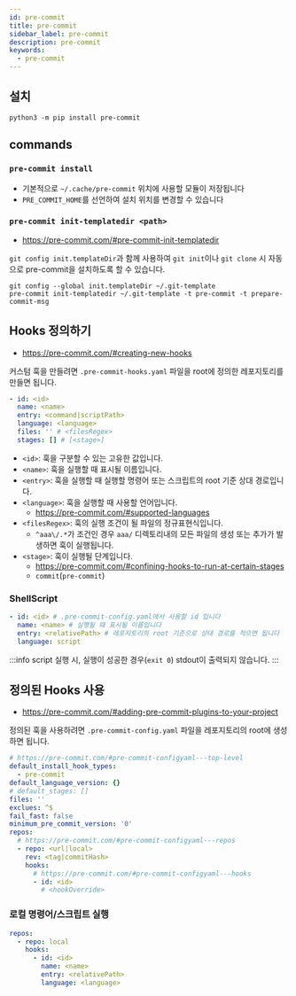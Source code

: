 ```yaml
---
id: pre-commit
title: pre-commit
sidebar_label: pre-commit
description: pre-commit
keywords:
  - pre-commit
---
```


## 설치

```shell
python3 -m pip install pre-commit
```

## commands

### `pre-commit install`

- 기본적으로 `~/.cache/pre-commit` 위치에 사용할 모듈이 저장됩니다
- `PRE_COMMIT_HOME`를 선언하여 설치 위치를 변경할 수 있습니다

### `pre-commit init-templatedir <path>`

- https://pre-commit.com/#pre-commit-init-templatedir

`git config init.templateDir`과 함께 사용하여 `git init`이나 `git clone` 시 자동으로 pre-commit을 설치하도록 할 수 있습니다.

```shell
git config --global init.templateDir ~/.git-template
pre-commit init-templatedir ~/.git-template -t pre-commit -t prepare-commit-msg
```

## Hooks 정의하기

- https://pre-commit.com/#creating-new-hooks

커스텀 훅을 만들려면 `.pre-commit-hooks.yaml` 파일을 root에 정의한 레포지토리를 만들면 됩니다.

```yaml title=".pre-commit-hooks.yaml"
- id: <id>
  name: <name>
  entry: <command|scriptPath>
  language: <language>
  files: '' # <filesRegex>
  stages: [] # [<stage>]
```

- `<id>`: 훅을 구분할 수 있는 고유한 값입니다.
- `<name>`: 훅을 실행할 때 표시될 이름입니다.
- `<entry>`: 훅을 실행할 때 실행할 명령어 또는 스크립트의 root 기준 상대 경로입니다.
- `<language>`: 훅을 실행할 때 사용할 언어입니다.
  - https://pre-commit.com/#supported-languages
- `<filesRegex>`: 훅의 실행 조건이 될 파일의 정규표현식입니다.
  - `^aaa\/.*`가 조건인 경우 `aaa/` 디렉토리내의 모든 파일의 생성 또는 추가가 발생하면 훅이 실행됩니다.
- `<stage>`: 훅이 실행될 단계입니다.
  - https://pre-commit.com/#confining-hooks-to-run-at-certain-stages
  - `commit`(`pre-commit`)

### ShellScript

```yaml title=".pre-commit-hooks.yaml"
- id: <id> # .pre-commit-config.yaml에서 사용할 id 입니다
  name: <name> # 실행될 때 표시될 이름입니다
  entry: <relativePath> # 레포지토리의 root 기준으로 상대 경로를 적으면 됩니다
  language: script
```

:::info
script 실행 시, 실행이 성공한 경우(`exit 0`) stdout이 출력되지 않습니다.
:::

## 정의된 Hooks 사용

- https://pre-commit.com/#adding-pre-commit-plugins-to-your-project

정의된 훅을 사용하려면 `.pre-commit-config.yaml` 파일을 레포지토리의 root에 생성하면 됩니다.

```yaml title=".pre-commit-config.yaml"
# https://pre-commit.com/#pre-commit-configyaml---top-level
default_install_hook_types:
  - pre-commit
default_language_version: {}
# default_stages: []
files: ''
exclues: ^$
fail_fast: false
minimum_pre_commit_version: '0'
repos:
  # https://pre-commit.com/#pre-commit-configyaml---repos
  - repo: <url|local>
    rev: <tag|commitHash>
    hooks:
      # https://pre-commit.com/#pre-commit-configyaml---hooks
      - id: <id>
        # <hookOverride>
```

### 로컬 명령어/스크립트 실행

```yaml title=".pre-commit-config.yaml"
repos:
  - repo: local
    hooks:
      - id: <id>
        name: <name>
        entry: <relativePath>
        language: <language>
```
